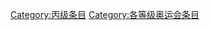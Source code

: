 {{catmore1|[[WikiProject:奥运会|WikiProject:奥运会]]}}
{{Articles by Quality|topic=奥运会|project=奥运会|format=TOC}}
{{empty category}}

[[Category:丙级条目|Category:丙级条目]]
[[Category:各等级奥运会条目|Category:各等级奥运会条目]]